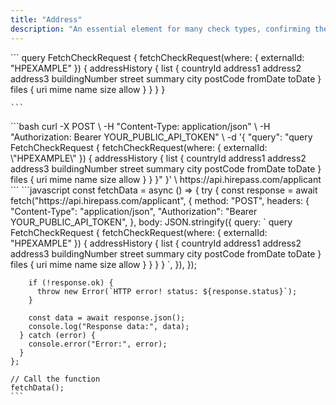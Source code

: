 ```yaml
---
title: "Address"
description: "An essential element for many check types, confirming the address history ensures the appropriate checks are run in all applicable locations in which the applicant has lived."
---
```


<Tabs>
  <Tab title="GraphQL">
    ```
    query FetchCheckRequest {
    fetchCheckRequest(where: { externalId: "HPEXAMPLE" }) {
        addressHistory {
            list {
                countryId
                address1
                address2
                address3
                buildingNumber
                street
                summary
                city
                postCode
                fromDate
                toDate
            }
            files {
                uri
                mime
                name
                size
                allow
            }
        }
    }
    }
    
    ```
  </Tab>
  <Tab title="cURL">
    ```bash
    curl -X POST \
         -H "Content-Type: application/json" \
         -H "Authorization: Bearer YOUR_PUBLIC_API_TOKEN" \
         -d '{
           "query": "query FetchCheckRequest { 
             fetchCheckRequest(where: { externalId: \"HPEXAMPLE\" }) { 
               addressHistory {
                list {
                    countryId
                    address1
                    address2
                    address3
                    buildingNumber
                    street
                    summary
                    city
                    postCode
                    fromDate
                    toDate
                }
                files {
                    uri
                    mime
                    name
                    size
                    allow
                }
             } 
           }"
         }' \
         https://api.hirepass.com/applicant
    ```
  </Tab>
  <Tab title="Javascript">
    ```javascript
    const fetchData = async () => {
      try {
        const response = await fetch("https://api.hirepass.com/applicant", {
          method: "POST",
          headers: {
            "Content-Type": "application/json",
            "Authorization": "Bearer YOUR_PUBLIC_API_TOKEN",
          },
          body: JSON.stringify({
            query: `
              query FetchCheckRequest {
                fetchCheckRequest(where: { externalId: "HPEXAMPLE" }) {
                  addressHistory {
                    list {
                      countryId
                      address1
                      address2
                      address3
                      buildingNumber
                      street
                      summary
                      city
                      postCode
                      fromDate
                      toDate
                    }
                    files {
                      uri
                      mime
                      name
                      size
                      allow
                    }
                  }
                }
              }
            `,
          }),
        });
    
        if (!response.ok) {
          throw new Error(`HTTP error! status: ${response.status}`);
        }
    
        const data = await response.json();
        console.log("Response data:", data);
      } catch (error) {
        console.error("Error:", error);
      }
    };
    
    // Call the function
    fetchData();
    ```
  </Tab>
</Tabs>